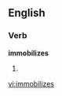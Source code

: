 ==English==

===Verb===
'''immobilizes'''

# {{third-person singular of|[[immobilize]]}}

[[vi:immobilizes]]